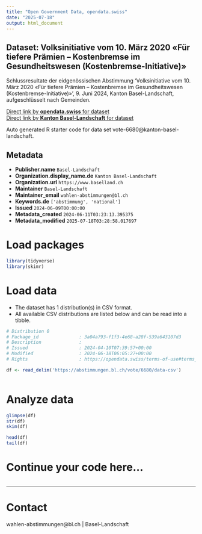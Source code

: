 ```yaml
---
title: "Open Government Data, opendata.swiss"
date: "2025-07-18"
output: html_document
---
```


## Dataset: Volksinitiative vom 10. März 2020 «Für tiefere Prämien – Kostenbremse im Gesundheitswesen (Kostenbremse-Initiative)»

Schlussresultate der eidgenössischen Abstimmung 'Volksinitiative vom 10. März 2020 «Für tiefere Prämien – Kostenbremse im Gesundheitswesen (Kostenbremse-Initiative)»', 9. Juni 2024, Kanton Basel-Landschaft, aufgeschlüsselt nach Gemeinden.

[Direct link by **opendata.swiss** for dataset](https://opendata.swiss/de/dataset/volksinitiative-vom-10-marz-2020-fur-tiefere-pramien-kostenbremse-im-gesundheitswesen-kostenbre1)<br>
[Direct link by **Kanton Basel-Landschaft** for dataset](https://abstimmungen.bl.ch/vote/6680/data)

Auto generated R starter code for data set vote-6680@kanton-basel-landschaft.

## Metadata

- **Publisher.name** `Basel-Landschaft`
- **Organization.display_name.de** `Kanton Basel-Landschaft`
- **Organization.url** `https://www.baselland.ch`
- **Maintainer** `Basel-Landschaft`
- **Maintainer_email** `wahlen-abstimmungen@bl.ch`
- **Keywords.de** `['abstimmung', 'national']`
- **Issued** `2024-06-09T00:00:00`
- **Metadata_created** `2024-06-11T03:23:13.395375`
- **Metadata_modified** `2025-07-18T03:28:58.017697`


# Load packages

```r

library(tidyverse)
library(skimr)

```

# Load data

-   The dataset has 1 distribution(s) in CSV format.
-   All available CSV distributions are listed below and can be read into a tibble.

```r

# Distribution 0
# Package_id               : 3a04a793-f1f3-4e68-a28f-539a643107d3
# Description              : 
# Issued                   : 2024-04-10T07:39:57+00:00
# Modified                 : 2024-06-18T06:05:27+00:00
# Rights                   : https://opendata.swiss/terms-of-use#terms_by

df <- read_delim('https://abstimmungen.bl.ch/vote/6680/data-csv')



```

# Analyze data

```r

glimpse(df)
str(df)
skim(df)

head(df)
tail(df)

```

# Continue your code here...

```r

```

------------------------------------------------------------------------

# Contact

wahlen-abstimmungen@bl.ch | Basel-Landschaft
